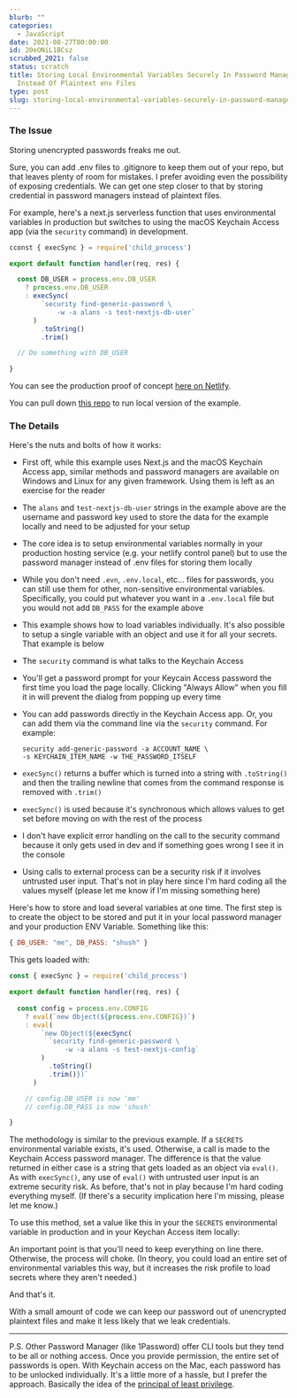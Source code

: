 ```yaml
---
blurb: ""
categories:
  - JavaScript
date: 2021-08-27T00:00:00
id: 20eONiL1BCsz
scrubbed_2021: false
status: scratch
title: Storing Local Environmental Variables Securely In Password Managers
  Instead Of Plaintext env Files
type: post
slug: storing-local-environmental-variables-securely-in-password-managers-instead-of-plaintext-env-files--20eonil1bcsz
---
```


### The Issue 

Storing unencrypted passwords freaks me out. 

Sure, you can add .env files to .gitignore to keep them out of your repo, but that leaves plenty of room for mistakes. I prefer avoiding even the possibility of exposing credentials. We can get one step closer to that by storing credential in password managers instead of plaintext files. 

For example, here's a next.js serverless function that uses environmental variables in production but switches to using the macOS Keychain Access app (via the `security` command) in development. 

```jsx
cconst { execSync } = require('child_process')

export default function handler(req, res) {

  const DB_USER = process.env.DB_USER
    ? process.env.DB_USER
    : execSync(
        `security find-generic-password \
            -w -a alans -s test-nextjs-db-user`
      )
        .toString()
        .trim()

  // Do something with DB_USER

}
```

You can see the production proof of concept [here on Netlify](https://nextjs-env-keychain-test-alanwsmith.netlify.app).

You can pull down [this repo](https://github.com/alanwsmith/nextjs-env-keychain-test) to run local version of the example.

### The Details 

Here's the nuts and bolts of how it works:

- First off, while this example uses Next.js and the macOS Keychain Access app, similar methods and password managers are available on Windows and Linux for any given framework. Using them is left as an exercise for the reader
- The `alans` and `test-nextjs-db-user` strings in the example above are the username and password key used to store the data for the example locally and need to be adjusted for your setup
- The core idea is to setup environmental variables normally in your production hosting service (e.g. your netlify control panel) but to use the password manager instead of .env files for storing them locally
- While you don't need `.evn`, `.env.local`, etc... files for passwords, you can still use them for other, non-sensitive environmental variables. Specifically, you could put whatever you want in a `.env.local` file but you would not add `DB_PASS` for the example above
- This example shows how to load variables individually. It's also possible to setup a single variable with an object and use it for all your secrets. That example is below
- The `security` command is what talks to the Keychain Access
- You'll get a password prompt for your Keycain Access password the first time you load the page locally. Clicking "Always Allow" when you fill it in will prevent the dialog from popping up every time
- You can add passwords directly in the Keychain Access app. Or, you can add them via the command line via the `security` command. For example: 
    ```
    security add-generic-password -a ACCOUNT_NAME \
    -s KEYCHAIN_ITEM_NAME -w THE_PASSWORD_ITSELF
    ```

- `execSync()` returns a buffer which is turned into a string with `.toString()` and then the trailing newline that comes from the command response is removed with `.trim()`
- `execSync()` is used because it's synchronous which allows values to get set before moving on with the rest of the process
- I don't have explicit error handling on the call to the security command because it only gets used in dev and if something goes wrong I see it in the console
- Using calls to external process can be a security risk if it involves untrusted user input. That's not in play here since I'm hard coding all the values myself (please let me know if I'm missing something here)

Here's how to store and load several variables at one time. The first step is to create the object to be stored and put it in your local password manager and your production ENV Variable. Something like this:

```javascript
{ DB_USER: "me", DB_PASS: "shush" }
```

This gets loaded with: 


```jsx
const { execSync } = require('child_process')

export default function handler(req, res) {
    
  const config = process.env.CONFIG
    ? eval(`new Object(${process.env.CONFIG})`)
    : eval(
        `new Object(${execSync(
          `security find-generic-password \
              -w -a alans -s test-nextjs-config`
        )
          .toString()
          .trim()})`
      )

    // config.DB_USER is now 'me'
    // config.DB_PASS is now 'shush'

}
```

The methodology is similar to the previous example. If a `SECRETS` environmental variable exists, it's used. Otherwise, a call is made to the Keychain Access password manager. The difference is that the value returned in either case is a string that gets loaded as an object via `eval()`. As with `execSync()`, any use of `eval()` with untrusted user input is an extreme security risk. As before, that's not in play because I'm hard coding everything myself. (If there's a security implication here I'm missing, please let me know.)

To use this method, set a value like this in your the `SECRETS` environmental variable in production and in your Keychan Access item locally: 

An important point is that you'll need to keep everything on line there. Otherwise, the process will choke. (In theory, you could load an entire set of environmental variables this way, but it increases the risk profile to load secrets where they aren't needed.)

And that's it. 

With a small amount of code we can keep our password out of unencrypted plaintext files and make it less likely that we leak credentials. 

---


P.S. Other Password Manager (like 1Password) offer CLI tools but they tend to be all or nothing access. Once you provide permission, the entire set of passwords is open. With Keychain access on the Mac, each password has to be unlocked individually. It's a little more of a hassle, but I prefer the approach. Basically the idea of the [
principal of least privilege](https://en.wikipedia.org/wiki/Principle_of_least_privilege).